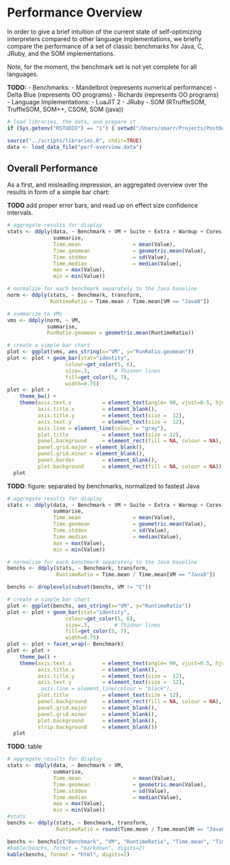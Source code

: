 Performance Overview
====================

In order to give a brief intuition of the current state of self-optimizing
interpreters compared to other language implementations, we briefly compare 
the performance of a set of classic benchmarks for Java, C, JRuby, and the SOM
implementations.

Note, for the moment, the benchmark set is not yet complete for all languages.

**TODO:**
 - Benchmarks:
    - Mandelbrot (represents numerical performance)
    - Delta Blue (represents OO programs)
    - Richards   (represents OO programs)
 - Language Implementations:
    - LuaJIT 2
    - JRuby
    - SOM (RTruffleSOM, TruffleSOM, SOM++, CSOM, SOM (java))


```r
# load libraries, the data, and prepare it
if (Sys.getenv("RSTUDIO") == "1") { setwd("/Users/smarr/Projects/PostDoc/SELF-OPT-INT/performance-overview") }

source("../scripts/libraries.R", chdir=TRUE)
data <- load_data_file("perf-overview.data")
```


Overall Performance
-------------------

As a first, and misleading impression, an aggregated overview over the results
in form of a simple bar chart:

**TODO** add proper error bars, and read up on effect size confidence intervals.

```r
# aggregate results for display
stats <- ddply(data, ~ Benchmark + VM + Suite + Extra + Warmup + Cores,
               summarise,
               Time.mean                 = mean(Value),
               Time.geomean              = geometric.mean(Value),
               Time.stddev               = sd(Value),
               Time.median               = median(Value),
               max = max(Value),
               min = min(Value))

# normalize for each benchmark separately to the Java baseline
norm <- ddply(stats, ~ Benchmark, transform,
              RuntimeRatio = Time.mean / Time.mean[VM == "Java8"])

# summarize to VMs
vms <- ddply(norm, ~ VM,
             summarise,
             RunRatio.geomean = geometric.mean(RuntimeRatio))

# create a simple bar chart
plot <- ggplot(vms, aes_string(x="VM", y="RunRatio.geomean"))
plot <- plot + geom_bar(stat="identity",
                   colour=get_color(5, 6),
                   size=.3,        # Thinner lines
                   fill=get_color(5, 7),
                   width=0.75)
plot <- plot +
    theme_bw() +
    theme(axis.text.x          = element_text(angle= 90, vjust=0.5, hjust=1, size = 12, lineheight=0.7),
          axis.title.x         = element_blank(),
          axis.title.y         = element_text(size =  12),
          axis.text.y          = element_text(size =  12),
          axis.line = element_line(colour = "gray"),
          plot.title           = element_text(size = 12),
          panel.background     = element_rect(fill = NA, colour = NA),
          panel.grid.major = element_blank(),
          panel.grid.minor = element_blank(),
          panel.border         = element_blank(),
          plot.background      = element_rect(fill = NA, colour = NA))
  plot

```


**TODO**: figure: separated by benchmarks, normalized to fastest Java

```r
# aggregate results for display
stats <- ddply(data, ~ Benchmark + VM + Suite + Extra + Warmup + Cores,
               summarise,
               Time.mean                 = mean(Value),
               Time.geomean              = geometric.mean(Value),
               Time.stddev               = sd(Value),
               Time.median               = median(Value),
               max = max(Value),
               min = min(Value))

# normalize for each benchmark separately to the Java baseline
benchs <- ddply(stats, ~ Benchmark, transform,
                RuntimeRatio = Time.mean / Time.mean[VM == "Java8"])

benchs <- droplevels(subset(benchs, VM != "C"))

# create a simple bar chart
plot <- ggplot(benchs, aes_string(x="VM", y="RuntimeRatio"))
plot <- plot + geom_bar(stat="identity",
                   colour=get_color(5, 6),
                   size=.3,        # Thinner lines
                   fill=get_color(5, 7),
                   width=0.75)
plot <- plot + facet_wrap(~ Benchmark)
plot <- plot +
    theme_bw() +
    theme(axis.text.x          = element_text(angle= 90, vjust=0.5, hjust=1, size = 12, lineheight=0.7),
          axis.title.x         = element_blank(),
          axis.title.y         = element_text(size =  12),
          axis.text.y          = element_text(size =  12),
#          axis.line = element_line(colour = "black"),
          plot.title           = element_text(size = 12),
          panel.background     = element_rect(fill = NA, colour = NA),
          panel.grid.major     = element_blank(),
          panel.grid.minor     = element_blank(),
          plot.background      = element_blank(),
          strip.background     = element_blank())
  plot

```



**TODO**: table
```r
# aggregate results for display
stats <- ddply(data, ~ Benchmark + VM,
               summarise,
               Time.mean                 = mean(Value),
               Time.geomean              = geometric.mean(Value),
               Time.stddev               = sd(Value),
               Time.median               = median(Value),
               max = max(Value),
               min = min(Value))
#stats
benchs <- ddply(stats, ~ Benchmark, transform,
                RuntimeRatio = round(Time.mean / Time.mean[VM == "Java8"], digits = 2))

benchs <- benchs[c("Benchmark", "VM", "RuntimeRatio", "Time.mean", "Time.geomean", "Time.median", "Time.stddev", "min", "max")]
#kable(benchs, format = "markdown", digits=2)
kable(benchs, format = "html", digits=2)
```

